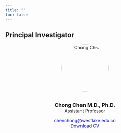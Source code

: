 ```yaml
---
title: ""
toc: false
---
```


```{=html}
<style>
  footer {
    position: fixed;
    bottom: -50px;
    left: 0;
    width: 100%; /* Ensure the footer spans the entire page */
    background-color: black;
    text-align: left;
    padding: 10px 0;
    color: white;
    font-size: 14px;
    border-top: 1px solid rgba(0, 0, 0, 0.1);
    transition: transform 0.5s ease-in-out;
  }

  body {
    margin: 0; /* Remove any default margin that might interfere */
  }

  footer.show {
    transform: translateY(-50px); /* Bring footer into view */
  }
</style>
```

```{=html}
<script>
  document.addEventListener("scroll", function () {
    const footer = document.querySelector("footer");
    const scrollHeight = document.documentElement.scrollHeight;
    const scrollPosition = window.innerHeight + window.scrollY;

    // Check if the user has scrolled to the bottom
    if (scrollPosition >= scrollHeight) {
      footer.classList.add("show");
    } else {
      footer.classList.remove("show");
    }
  });
</script>
```

<footer>Chen Lab \| Westlake © 2024 Hangzhou, Zhejiang Province, China</footer>

## Principal Investigator

::: {style="text-align: center;"}
<img src="images/chong_chen.jpg" alt="Chong Chen" width="150" style="border-radius: 50%; margin-bottom: 10px;"/>

<h3 style="margin-bottom: 0;">Chong Chen M.D., Ph.D.</h3>
<p style="margin-top: 0;margin-bottom: 4px;">Assistant Professor</p>


<p style=" margin-bottom: 0px;">
  <a href="mailto:chenchong@westlake.edu.cn" style="text-decoration: none; color: blue;">chenchong@westlake.edu.cn</a>
</p>

```{=html}
<!--
<p>Dr. Chen is a neuroscientist and former anesthesiologist.</p>
-->
```

<p style="margin-top: 0; margin-bottom: 0;">
  <a href="files/CV_Chen_updated_01152025.pdf" style="text-decoration: none; color: blue;" download>Download CV</a>
</p>
:::

<!-- Commenting out everything from here -->

```{=html}
<!--
## Research Assistant

## Postdoctoral Fellows (Examples now)

::: {style="text-align: center;"}
+:----------------------------------------------------------------------:+:--------------------------------------------------------------------------:+:------------------------------------------------------------------------------:+
| ![Dr. Jane Doe](images/postdoc1.jpg)                                   | ![Dr. John Smith](images/postdoc2.jpg)                                     | ![Dr. Alice Brown](images/postdoc3.jpg)                                        |
|                                                                        |                                                                            |                                                                                |
| ### Dr. Jane Doe                                                       | ### Dr. John Smith                                                         | ### Dr. Alice Brown                                                            |
|                                                                        |                                                                            |                                                                                |
| [jane.doe\@westlake.edu.cn](mailto:jane.doe@westlake.edu.cn)           | [john.smith\@westlake.edu.cn](mailto:john.smith@westlake.edu.cn)           | [alice.brown\@westlake.edu.cn](mailto:alice.brown@westlake.edu.cn)             |
|                                                                        |                                                                            |                                                                                |
| Dr. Jane Doe specializes in cerebellar research and placebo analgesia. | Dr. John Smith focuses on opioid addiction resilience and pain perception. | Dr. Alice Brown investigates cerebellar involvement in pain and motor control. |
+------------------------------------------------------------------------+----------------------------------------------------------------------------+--------------------------------------------------------------------------------+
:::

## PhD Students

## Visiting students

-->
```

